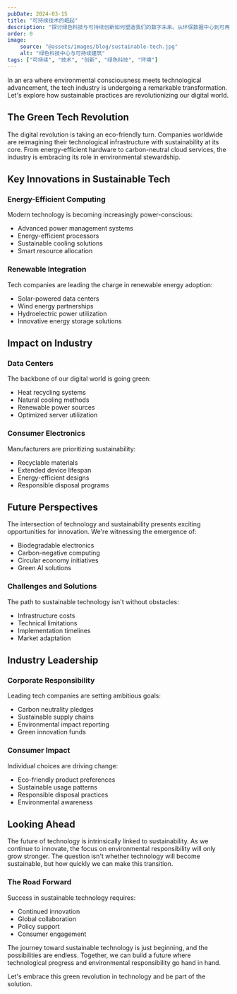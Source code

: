 ```yaml
---
pubDate: 2024-03-15
title: "可持续技术的崛起"
description: "探讨绿色科技与可持续创新如何塑造我们的数字未来。从环保数据中心到可再生能源，行业正积极践行环保责任。"
order: 0
image:
    source: "@assets/images/blog/sustainable-tech.jpg"
    alt: "绿色科技中心与可持续建筑"
tags: ["可持续", "技术", "创新", "绿色科技", "环境"]
---
```


In an era where environmental consciousness meets technological advancement, the tech industry is undergoing a remarkable transformation. Let's explore how sustainable practices are revolutionizing our digital world.

## The Green Tech Revolution

The digital revolution is taking an eco-friendly turn. Companies worldwide are reimagining their technological infrastructure with sustainability at its core. From energy-efficient hardware to carbon-neutral cloud services, the industry is embracing its role in environmental stewardship.

## Key Innovations in Sustainable Tech

### Energy-Efficient Computing
Modern technology is becoming increasingly power-conscious:
- Advanced power management systems
- Energy-efficient processors
- Sustainable cooling solutions
- Smart resource allocation

### Renewable Integration
Tech companies are leading the charge in renewable energy adoption:
- Solar-powered data centers
- Wind energy partnerships
- Hydroelectric power utilization
- Innovative energy storage solutions

## Impact on Industry

### Data Centers
The backbone of our digital world is going green:
- Heat recycling systems
- Natural cooling methods
- Renewable power sources
- Optimized server utilization

### Consumer Electronics
Manufacturers are prioritizing sustainability:
- Recyclable materials
- Extended device lifespan
- Energy-efficient designs
- Responsible disposal programs

## Future Perspectives

The intersection of technology and sustainability presents exciting opportunities for innovation. We're witnessing the emergence of:
- Biodegradable electronics
- Carbon-negative computing
- Circular economy initiatives
- Green AI solutions

### Challenges and Solutions

The path to sustainable technology isn't without obstacles:
- Infrastructure costs
- Technical limitations
- Implementation timelines
- Market adaptation

## Industry Leadership

### Corporate Responsibility
Leading tech companies are setting ambitious goals:
- Carbon neutrality pledges
- Sustainable supply chains
- Environmental impact reporting
- Green innovation funds

### Consumer Impact
Individual choices are driving change:
- Eco-friendly product preferences
- Sustainable usage patterns
- Responsible disposal practices
- Environmental awareness

## Looking Ahead

The future of technology is intrinsically linked to sustainability. As we continue to innovate, the focus on environmental responsibility will only grow stronger. The question isn't whether technology will become sustainable, but how quickly we can make this transition.

### The Road Forward

Success in sustainable technology requires:
- Continued innovation
- Global collaboration
- Policy support
- Consumer engagement

The journey toward sustainable technology is just beginning, and the possibilities are endless. Together, we can build a future where technological progress and environmental responsibility go hand in hand.

Let's embrace this green revolution in technology and be part of the solution.

